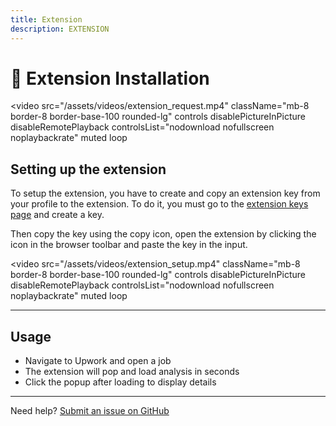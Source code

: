 ```yaml
---
title: Extension
description: EXTENSION
---
```



# 🧩 Extension Installation

<video
    src="/assets/videos/extension_request.mp4"
    className="mb-8 border-8 border-base-100 rounded-lg"
    controls
    disablePictureInPicture
    disableRemotePlayback
    controlsList="nodownload nofullscreen noplaybackrate"
    muted
    loop
></video>

<div className="grid grid-cols-1 md:grid-cols-2 gap-6 max-w-4xl mx-auto">
    <DownloadExtensionButton
        icon={["/assets/chrome.svg", "/assets/edge.svg"]}
        name="Chrome"
        to="https://chromewebstore.google.com/detail/bad-clients-extension/ajopakcejolgknhebgmddanfdmhfkecm"
    />
    <DownloadExtensionButton
        icon="/assets/firefox.svg"
        name="Firefox"
        to="https://addons.mozilla.org/fr/firefox/addon/bad-clients-extension"
    />
</div>

## Setting up the extension

To setup the extension, you have to create and copy an extension key from your profile to the extension. To do it, you must go to the [extension keys page](/auth/profile/extension_keys) and create a key.

Then copy the key using the copy icon, open the extension by clicking the icon in the browser toolbar and paste the key in the input.

<video
    src="/assets/videos/extension_setup.mp4"
    className="mb-8 border-8 border-base-100 rounded-lg"
    controls
    disablePictureInPicture
    disableRemotePlayback
    controlsList="nodownload nofullscreen noplaybackrate"
    muted
    loop
></video>

---

## Usage

- Navigate to Upwork and open a job
- The extension will pop and load analysis in seconds
- Click the popup after loading to display details

---

Need help? [Submit an issue on GitHub](https://github.com/johanmontorfano/badclients-web/issues)
